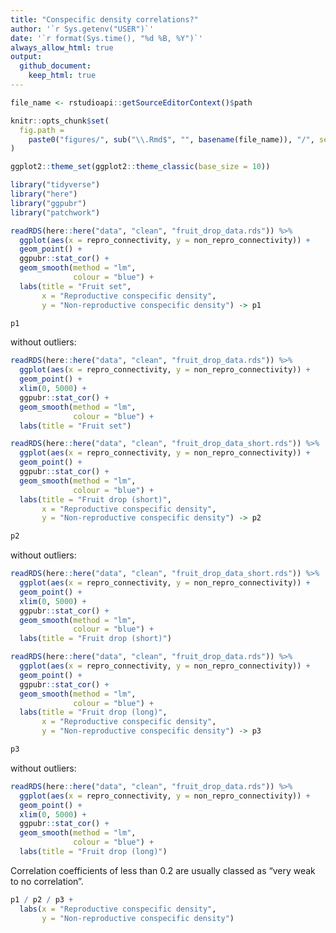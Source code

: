 ```yaml
---
title: "Conspecific density correlations?"
author: '`r Sys.getenv("USER")`'
date: '`r format(Sys.time(), "%d %B, %Y")`' 
always_allow_html: true
output: 
  github_document:
    keep_html: true
---
```

	
```r
file_name <- rstudioapi::getSourceEditorContext()$path

knitr::opts_chunk$set(
  fig.path =
    paste0("figures/", sub("\\.Rmd$", "", basename(file_name)), "/", sep = "")
)

ggplot2::theme_set(ggplot2::theme_classic(base_size = 10))
```

```r
library("tidyverse")
library("here")
library("ggpubr")
library("patchwork")
```

```r
readRDS(here::here("data", "clean", "fruit_drop_data.rds")) %>%
  ggplot(aes(x = repro_connectivity, y = non_repro_connectivity)) +
  geom_point() +
  ggpubr::stat_cor() +
  geom_smooth(method = "lm", 
              colour = "blue") +
  labs(title = "Fruit set",
       x = "Reproductive conspecific density", 
       y = "Non-reproductive conspecific density") -> p1

p1
```

without outliers:

```r
readRDS(here::here("data", "clean", "fruit_drop_data.rds")) %>%
  ggplot(aes(x = repro_connectivity, y = non_repro_connectivity)) +
  geom_point() +
  xlim(0, 5000) +
  ggpubr::stat_cor() +
  geom_smooth(method = "lm", 
              colour = "blue") +
  labs(title = "Fruit set") 
```

```r
readRDS(here::here("data", "clean", "fruit_drop_data_short.rds")) %>%
  ggplot(aes(x = repro_connectivity, y = non_repro_connectivity)) +
  geom_point() +
  ggpubr::stat_cor() +
  geom_smooth(method = "lm", 
              colour = "blue") +
  labs(title = "Fruit drop (short)",
       x = "Reproductive conspecific density", 
       y = "Non-reproductive conspecific density") -> p2

p2
```

without outliers:

```r
readRDS(here::here("data", "clean", "fruit_drop_data_short.rds")) %>%
  ggplot(aes(x = repro_connectivity, y = non_repro_connectivity)) +
  geom_point() +
  xlim(0, 5000) +
  ggpubr::stat_cor() +
  geom_smooth(method = "lm", 
              colour = "blue") +
  labs(title = "Fruit drop (short)")
```

```r
readRDS(here::here("data", "clean", "fruit_drop_data.rds")) %>%
  ggplot(aes(x = repro_connectivity, y = non_repro_connectivity)) +
  geom_point() +
  ggpubr::stat_cor() +
  geom_smooth(method = "lm", 
              colour = "blue") +
  labs(title = "Fruit drop (long)",
       x = "Reproductive conspecific density", 
       y = "Non-reproductive conspecific density") -> p3

p3
```


without outliers:

```r
readRDS(here::here("data", "clean", "fruit_drop_data.rds")) %>%
  ggplot(aes(x = repro_connectivity, y = non_repro_connectivity)) +
  geom_point() +
  xlim(0, 5000) +
  ggpubr::stat_cor() +
  geom_smooth(method = "lm", 
              colour = "blue") +
  labs(title = "Fruit drop (long)")
```


Correlation coefficients of less than 0.2 are usually classed as
"very weak to no correlation".

```r
p1 / p2 / p3 +
  labs(x = "Reproductive conspecific density", 
       y = "Non-reproductive conspecific density")
```

